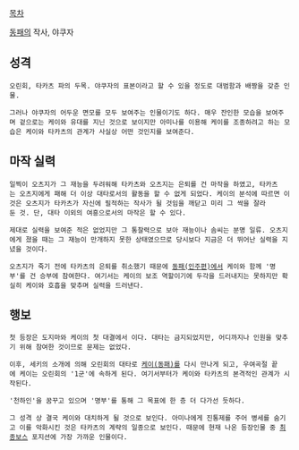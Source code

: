 
[[목차]]

[[동패]]의 작사, 야쿠자

== 성격 ==

 오린회, 타카츠 파의 두목. 야쿠자의 표본이라고 할 수 있을 정도로 대범함과 배짱을 갖춘 인물.

 그러나 야쿠자의 어두운 면모를 모두 보여주는 인물이기도 하다. 매우 잔인한 모습을 보여주며 겉으로는 케이와 유대를 지닌 것으로 보이지만 아미나를 이용해 케이를 조종하려고 하는 모습은 케이와 타카츠의 관계가 사실상 어떤 것인지를 보여준다.

== 마작 실력 ==

 일찍이 오츠지가 그 재능을 두려워해 타카츠와 오츠지는 은퇴를 건 마작을 하였고, 타카츠는 오츠지에게 패해 더 이상 대타로서의 활동을 할 수 없게 되었다. 케이의 분석에 따르면 이것은 오츠지가 타카츠가 자신에 필적하는 작사가 될 것임을 깨닫고 미리 그 싹을 잘라둔 것. 단, 대타 이외의 여흥으로서의 마작은 할 수 있다.

 제대로 실력을 보여준 적은 없었지만 그 통찰력으로 보아 재능이나 솜씨는 분명 일류. 오츠지에게 졌을 때는 그 재능이 만개하지 못한 상태였으므로 당시보다 지금은 더 뛰어난 실력을 지녔을 것이다.

 오츠지가 죽기 전에 타카츠의 은퇴를 취소했기 때문에 [[동패(인주편)]]에서 케이와 함께 '명부'를 건 승부에 참여한다. 여기서는 케이의 보조 역할이기에 두각을 드러내지는 못하지만 확실히 케이와 호흡을 맞추며 실력을 드러낸다.

== 행보 ==

 첫 등장은 도지마와 케이의 첫 대결에서 이다. 대타는 금지되었지만, 어디까지나 인원을 맞추기 위해 참여한 것이므로 문제는 없었다.

 이후, 세키의 소개에 의해 오린회의 대타로 [[케이(동패)]]를 다시 만나게 되고, 우여곡절 끝에 케이는 오린회의 '1군'에 속하게 된다. 여기서부터가 케이와 타카츠의 본격적인 관계가 시작된다.

 '천하인'을 꿈꾸고 있으며 '명부'를 통해 그 목표에 한 층 더 다가선 듯하다.

 그 성격 상 결국 케이와 대치하게 될 것으로 보인다. 아미나에게 진통제를 주어 병세를 숨기고 이를 악화시킨 것은 타카츠의 계략의 일종으로 보인다. 때문에 현재 나온 등장인물 중 [[최종보스]] 포지션에 가장 가까운 인물이다.
